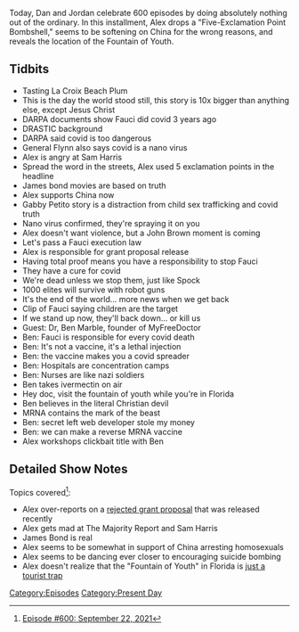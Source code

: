 {{DEFAULTSORT:
    #_EPISODE_0600:September 22, 2021
}}{{Episode
    | title           = September 22, 2021
    | caption         = [https://knowledgefight.libsyn.com/600-september-22-2021 Listen to this episode on Libsyn]
    | episodeNumber   = 600
    | length          = 01:19:04
    | airDate         = September 27, 2021
    | coverageDate    = September 22, 2021
    | episodeType     = [[:Category:Present Day|Present Day]]
    | appearance      = [[Michael Flynn]], [[Sam Harris]], [[Gabby Petito]], [[Dr Ben Marble]]
    | beverage        = La Croix Beach Plum
    | previousEpisode = [[599: June 13, 2003]]
    | nextEpisode     = [[601: June 16, 2003]]
}}

{{Stub}}

Today, Dan and Jordan celebrate 600 episodes by doing absolutely nothing out of the ordinary. In this installment, Alex drops a "Five-Exclamation Point Bombshell," seems to be softening on China for the wrong reasons, and reveals the location of the Fountain of Youth.

==Tidbits==

*Tasting La Croix Beach Plum
*This is the day the world stood still, this story is 10x bigger than anything else, except Jesus Christ
*DARPA documents show Fauci did covid 3 years ago
*DRASTIC background
*DARPA said covid is too dangerous
*General Flynn also says covid is a nano virus
*Alex is angry at Sam Harris
*Spread the word in the streets, Alex used 5 exclamation points in the headline
*James bond movies are based on truth
*Alex supports China now
*Gabby Petito story is a distraction from child sex trafficking and covid truth
*Nano virus confirmed, they're spraying it on you
*Alex doesn't want violence, but a John Brown moment is coming
*Let's pass a Fauci execution law
*Alex is responsible for grant proposal release
*Having total proof means you have a responsibility to stop Fauci
*They have a cure for covid
*We're dead unless we stop them, just like Spock
*1000 elites will survive with robot guns
*It's the end of the world... more news when we get back
*Clip of Fauci saying children are the target
*If we stand up now, they'll back down... or kill us
*Guest: Dr, Ben Marble, founder of MyFreeDoctor
*Ben: Fauci is responsible for every covid death
*Ben: It's not a vaccine, it's a lethal injection
*Ben: the vaccine makes you a covid spreader
*Ben: Hospitals are concentration camps
*Ben: Nurses are like nazi soldiers
*Ben takes ivermectin on air
*Hey doc, visit the fountain of youth while you're in Florida
*Ben believes in the literal Christian devil
*MRNA contains the mark of the beast
*Ben: secret left web developer stole my money
*Ben: we can make a reverse MRNA vaccine
*Alex workshops clickbait title with Ben

==Detailed Show Notes==

Topics covered<ref>[https://knowledgefight.com/research/2021/9/26/episode-600-september-22-2021 Episode #600: September 22, 2021]</ref>:

*Alex over-reports on a [https://www.documentcloud.org/documents/21066966-defuse-proposal rejected grant proposal] that was released recently
*Alex gets mad at The Majority Report and Sam Harris
*James Bond is real
*Alex seems to be somewhat in support of China arresting homosexuals
*Alex seems to be dancing ever closer to encouraging suicide bombing
*Alex doesn't realize that the "Fountain of Youth" in Florida is [https://www.roadsideamerica.com/story/70955 just a tourist trap]

[[Category:Episodes]]
[[Category:Present Day]]